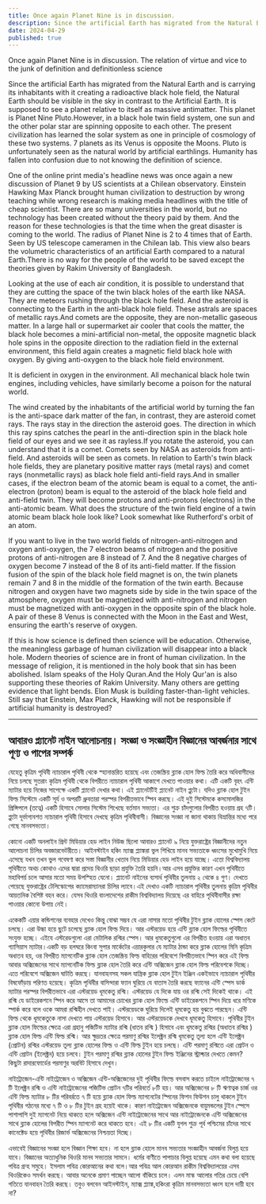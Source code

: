 ```yaml
---
title: Once again Planet Nine is in discussion.
description: Since the artificial Earth has migrated from the Natural Earth and is carrying its inhabitants with it creating a radioactive black hole field, the Natural Earth should be visible in the sky in contrast to the Artificial Earth. It is supposed to see a planet relative to itself as massive antimatter. This planet is Planet Nine Pluto.
date: 2024-04-29
published: true
---
```


Once again Planet Nine is in discussion. The relation of virtue and vice to the junk of definition and definitionless science

Since the artificial Earth has migrated from the Natural Earth and is carrying its inhabitants with it creating a radioactive black hole field, the Natural Earth should be visible in the sky in contrast to the Artificial Earth. It is supposed to see a planet relative to itself as massive antimatter. This planet is Planet Nine Pluto.However, in a black hole twin field system, one sun and the other polar star are spinning opposite to each other. The present civilization has learned the solar system as one in principle of cosmology of these two systems. 7 planets as its Venus is opposite the Moons. Pluto is unfortunately seen as the natural world by artificial earthlings. Humanity has fallen into confusion due to not knowing the definition of science.

One of the online print media's headline news was once again a new discussion of Planet 9 by US scientists at a Chilean observatory. Einstein Hawking Max Planck brought human civilization to destruction by wrong teaching while wrong research is making media headlines with the title of cheap scientist.
There are so many universities in the world, but no technology has been created without the theory paid by them. And the reason for these technologies is that the time when the great disaster is coming to the world. The radius of Planet Nine is 2 to 4 times that of Earth. Seen by US telescope cameramen in the Chilean lab. This view also bears the volumetric characteristics of an artificial Earth compared to a natural Earth.There is no way for the people of the world to be saved except the theories given by Rakim University of Bangladesh.

Looking at the use of each air condition, it is possible to understand that they are cutting the space of the twin black holes of the earth like NASA. They are meteors rushing through the black hole field. And the asteroid is connecting to the Earth in the anti-black hole field. These astrals are spaces of metallic rays.And comets are the opposite, they are non-metallic gaseous matter. In a large hall or supermarket air cooler that cools the matter, the black hole becomes a mini-artificial non-metal, the opposite magnetic black hole spins in the opposite direction to the radiation field in the external environment, this field again creates a magnetic field black hole with oxygen. By giving anti-oxygen to the black hole field environment.

It is deficient in oxygen in the environment. All mechanical black hole twin engines, including vehicles, have similarly become a poison for the natural world.

The wind created by the inhabitants of the artificial world by turning the fan is the anti-space dark matter of the fan, in contrast, they are asteroid comet rays. The rays stay in the direction the asteroid goes. The direction in which this ray spins catches the pearl in the anti-direction spin in the black hole field of our eyes and we see it as rayless.If you rotate the asteroid, you can understand that it is a comet. Comets seen by NASA as asteroids from anti-field. And asteroids will be seen as comets. In relation to Earth's twin black hole fields, they are planetary positive matter rays (metal rays) and comet rays (nonmetallic rays) as black hole field anti-field rays.And in smaller cases, if the electron beam of the atomic beam is equal to a comet, the anti-electron (proton) beam is equal to the asteroid of the black hole field and anti-field twin. They will become protons and anti-protons (electrons) in the anti-atomic beam. What does the structure of the twin field engine of a twin atomic beam black hole look like? Look somewhat like Rutherford's orbit of an atom.

If you want to live in the two world fields of nitrogen-anti-nitrogen and oxygen anti-oxygen, the 7 electron beams of nitrogen and the positive protons of anti-nitrogen are 8 instead of 7. And the 8 negative charges of oxygen become 7 instead of the 8 of its anti-field matter. If the fission fusion of the spin of the black hole field magnet is on, the twin planets remain 7 and 8 in the middle of the formation of the twin earth. Because nitrogen and oxygen have two magnets side by side in the twin space of the atmosphere, oxygen must be magnetized with anti-nitrogen and nitrogen must be magnetized with anti-oxygen in the opposite spin of the black hole. A pair of these 8 Venus is connected with the Moon in the East and West, ensuring the earth's reserve of oxygen.

If this is how science is defined then science will be education. Otherwise, the meaningless garbage of human civilization will disappear into a black hole.
Modern theories of science are in front of human civilization. In the message of religion, it is mentioned in the holy book that sin has been abolished. Islam speaks of the Holy Quran.And the Holy Qur'an is also supporting these theories of Rakim University.
Many others are getting evidence that light bends. Elon Musk is building faster-than-light vehicles. Still say that Einstein, Max Planck, Hawking will not be responsible if artificial humanity is destroyed?

---

## আবারও প্ল‍্যানেট নাইন আলোচনায়। সংজ্ঞা ও সংজ্ঞাহীন বিজ্ঞানের আবর্জনার সাথে পূণ‍্য ও পাপের সম্পর্ক     

যেহেতু কৃত্রিম পৃথিবী ন‍্যাচারাল পৃথিবী থেকে স্হানান্তরিত হয়েছে  এবং তেজস্ক্রিয় ব্ল‍্যাক হোল ফিল্ড তৈরি করে অধিবাসীদের নিয়ে চলছে সুতরাং কৃত্রিম পৃথিবী থেকে বিপরীতে ন‍্যাচারাল পৃথিবী আকাশে দেখতে পাওয়ার কথা। এটি একটি বৃহৎ এন্টি ম‍্যাটার হয়ে নিজের সাপেক্ষে একটি প্ল‍্যানেট দেখার কথা। এই প্ল‍্যানেটটিই প্ল‍্যানেট নাইন প্লুটো। যদিও ব্ল‍্যাক হোল টুইন ফিল্ড সিস্টেমে একটি সূর্য ও অপরটি ধ্রুবতারা পরস্পর বিপরীতভাবে স্পিন করছে। এই দুই সিস্টেমকে কসমোলজির প্রিন্সিপলে (তত্বে)  একটি হিসাবে সোলার সিস্টেম শিখেছে বর্তমান সভ‍্যতা। এর শুক্র চাঁদগুলোর বিপরীত হওয়ায় গ্রহ ৭টি। প্লুটো দূর্ভাগ‍্যবশত ন‍্যাচারাল পৃথিবী হিসাবে দেখছে কৃত্রিম পৃথিবীবাসী। বিজ্ঞানের সংজ্ঞা না জানা থাকায় বিভ্রান্তির মধ‍্যে পরে গেছে মানবসভ‍্যতা।

কোনো একটি অনলাইন প্রিন্ট মিডিয়ার হেড লাইন নিউজ ছিলো আবারও প্ল‍্যানেট ৯ নিয়ে যুক্তরাষ্ট্রের বিজ্ঞানীদের নতুন আলোচনা চিলির অবজারভেটরীতে। আইনস্টাইন হকিং ম‍্যাক্স প্ল‍্যাঙ্করা ভুল শিখিয়ে মানব সভ‍্যতাকে ধ্বংসের মুখোমুখি নিয়ে এসেছে যখন তখন ভুল গবেষণা করে সস্তা বিজ্ঞানীর খেতাব নিয়ে মিডিয়ার হেড লাইন হয়ে যাচ্ছে। এতো বিশ্ববিদ্যালয় পৃথিবীতে অথচ কোথাও এদের দ্বারা প্রদেয় থিওরি ছাড়া প্রযুক্তি তৈরি হয়নি।আর এসব প্রযুক্তির কারণ এখন পৃথিবীতে মহাবিপর্য় চলে আসার  মতো সময় উপস্হিত যেনো। প্ল‍্যানেট নাইনের ব‍্যসার্ধ পৃথিবীর তুলনায় ২ থেকে ৪ গুণ। দেখতে পেয়েছে যুক্তরাষ্ট্রের টেলিস্কোপের ক‍্যামেরাম‍্যানরা চিলির ল‍্যাবে।এই দেখাও একটি ন‍্যাচারাল পৃথিবীর তুলনায় কৃত্রিম পৃথিবীর আয়তনিক বৈশিষ্ট বহন করে। যেসব থিওরি বাংলাদেশের রাকীম বিশ্ববিদ্যালয় দিয়েছে এর বাহিরে পৃথিবীবাসীর রক্ষা পাওয়ার কোনো উপায় নেই।

একেকটি এয়ার কন্ডিশনের ব‍্যবহার দেখেও কিন্তু বোঝা সম্ভব যে এরা নাসার মতো পৃথিবীর টুইন ব্ল‍্যাক হোলের স্পেস কেটে চলছে।  এরা উল্কা হয়ে ছুটে চলেছে ব্ল‍্যাক হোল ফিল্ড দিয়ে। আর এস্টরয়েড হয়ে এন্টি ব্ল‍্যাক হোল ফিল্ডের পৃথিবীতে সংযুক্ত হচ্ছে। এইযে এস্টরেডগুলো এরা মেটালিক রশ্মির স্পেস। আর ধুমকেতুগুলো এর বিপরীত হওয়ায় এরা অধাতব গ‍্যাসিয়াস ম‍্যাটার।একটি বড় হলঘরে কিংবা সুপার মার্কেটের এয়ারকুলার যে ম‍্যাটার ঠান্ডা করে ব্ল‍্যাক হোলের মিনি কৃত্রিম অধাতব হয়, ওর বিপরীত ম‍্যাগনেটিক ব্ল‍্যাক হোল তেজষ্ক্রিয় ফিল্ড বাহিরের পরিবেশে  বিপরীতভাবে স্পিন করে এই ফিল্ড আবার  অক্সিজেনের সাথে ম‍্যাগনেটিক ফিল্ড ব্ল‍্যাক হোল তৈরি করে এন্টি অক্সিজেন ব্ল‍্যাক হোল ফিল্ড পরিবেশকে দিচ্ছে। এতে পরিবেশে অক্সিজেন ঘাটতি করছে। যানবাহনসহ সকল যান্ত্রিক ব্ল‍্যাক হোল টুইন ইঞ্জিন একইভাবে ন‍্যাচারাল পৃথিবীর বিষফোঁড়ায় পরিণত হয়েছে।
কৃত্রিম পৃথিবীর বাসিন্দারা ফ‍্যান ঘুরিয়ে যে বাতাস তৈরি করছে ফ‍্যানের এন্টি স্পেস ডার্ক ম‍্যাটার পরস্পর বিপরীতভাবে এরা এস্টরয়েড ধূমকেতু রশ্মি। এস্টরয়েড যে দিকে যায় ওর রশ্মি সেই দিকেই থাকে। এই রশ্মি যে ডাইরেকশনে স্পিন করে আসে তা  আমাদের চোখের ব্ল‍্যাক হোল ফিল্ডে এন্টি ডাইরেকশনে স্পিন দিয়ে ধরে মণিকে স্পার্ক করে বলে ওকে আমরা রশ্মিহীন দেখতে পাই। এস্টরয়েডকে ঘুরিয়ে দিলেই ধূমকেতু হয় বুঝতে পারছেন। এন্টি ফিল্ড থেকে ধূমকেতুকে নাসা দেখতে পায়  এস্টরয়েড হিসাবে।  আর এস্টরয়েডকে দেখবে   ধূমকেতু হিসাবে। পৃথিবীর টুইন ব্ল‍্যাক হোল ফিল্ডের ক্ষেত্রে এরা গ্রহানু পজিটিভ ম‍্যাটার রশ্মি (ধাতব রশ্মি ) হিসাবে এবং ধূমকেতু রশ্মির (অধাতব রশ্মির ) ব্ল‍্যাক হোল ফিল্ড এন্টি ফিল্ড রশ্মি। আর ক্ষুদ্রতর ক্ষেত্রে পরমাণু রশ্মির  ইলেক্ট্রন রশ্মি ধূমকেতু তূল‍্য হলে এন্টি ইলেক্ট্রন (প্রোটন) রশ্মির এস্টরয়েড তূল‍্য ব্ল‍্যাক হোলের ফিল্ড ও এন্টি ফিল্ড টুইন হয়ে চলছে। এন্টি পরমাণু রশ্মিতে এরা প্রোটন ও এন্টি প্রোটন (ইলেক্ট্রন) হয়ে চলবে।  টুইন পরমাণু  রশ্মির ব্ল‍্যাক হোলের টুইন ফিল্ড ইঞ্জিনের স্ট্রাক্চার দেখতে কেমন? কিছুটা রাদারফোর্ডের পরমাণুর অরবিট হিসাবে দেখুন।  

   নাইট্রোজেন-এন্টি নাইট্রোজেন ও অক্সিজেন  এন্টি-অক্সিজেনের দুই পৃথিবীর ফিল্ডে বসবাস করতে চাইলে নাইট্রোজেনের ৭ টি ইলেক্ট্রন রশ্মি ও এন্টি নাইট্রোজেনের  পজিটিভ প্রোটন  ৭টির পরিবর্তে ৮টি হয়। আর অক্সিজেনের ৮ টি ঋণাত্বক চার্জ ওর এন্টি ফিল্ড ম‍্যাটার ৮ টির পরিবর্রতে ৭ টি হয়ে ব্ল‍্যাক হোল ফিল্ড ম‍্যাগনেটের স্পিনের ফিশন ফিউশন চালু  থাকলে টুইন পৃথিবীর গঠনের মধ‍্যে  ৭ টি ও ৮ টির টুইন গ্রহ হয়েই থাকে। কারণ নাইট্রোজেন অক্সিজেনকে বায়ুমন্ডলের টুইন স্পেসে পাশাপাশি  দুই ম‍্যাগনেট নিয়ে থাকতে হলে অক্সিজেন এন্টি নাইট্রোজেনের সাথে আর নাইট্রোজেনকে এন্টি অক্সিজেনের সাথে ব্ল‍্যাক হোলের বিপরীত স্পিন ম‍্যাগনেট করে থাকতে হবে। এই ৮ টির একটি যুগল শুক্র পূর্ব পশ্চিমের চাঁদের সাথে কানেক্টেড হয়ে পৃথিবীর রিজার্ভ অক্সিজেনের নিশ্চয়তা দিচ্ছে।

এভাবেই বিজ্ঞানের সংজ্ঞা হলে বিজ্ঞান শিক্ষা হবে। না হলে ব্ল‍্যাক হোলে  মানব সভ‍্যতার সংজ্ঞাহীন আবর্জনা বিলুপ্ত হয়ে যাবে।
বিজ্ঞানের অত‍্যাধুনিক থিওরি মানব সভ‍্যতার সামনে। ধর্মের বাণীতে পাপাচার বিলুপ্ত হয়েছে এমন কথা বলা হয়েছে পবিত্র গ্রন্হ সমুহে। ইসলাম পবিত্র কোরআনের কথা বলে।আর পবিত্র আল কোরআন রাকীম বিশ্ববিদ্যালয়ের এসব থিওরিকেও সমর্থন করছে।
আবার অনেকে প্রমাণ পাচ্ছেন আলো বাঁকিয়ে চলে। এলন মাস্ক আলোর গতির চেয়ে বেশি গতিতে যানবাহন তৈরি করছে। তবুও বলবেন আইনস্টাইন, ম‍্যাক্স প্ল‍্যাঙ্ক,হকিংরা কৃত্রিম  মানবসভ‍্যতা ধ্বংস হলে দায়ী হবে না? 
